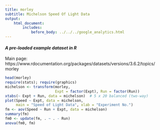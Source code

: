 ```yaml
---
title: morley
subtitle: Michelson Speed Of Light Data
output:
    html_document:
        includes:
            before_body: ../../../google_analytics.html
---
```


#### *A pre-loaded example dataset in R*
Main page: https://www.rdocumentation.org/packages/datasets/versions/3.6.2/topics/morley

```r
head(morley)
require(stats); require(graphics)
michelson <- transform(morley,
                       Expt = factor(Expt), Run = factor(Run))
xtabs(~ Expt + Run, data = michelson)  # 5 x 20 balanced (two-way)
plot(Speed ~ Expt, data = michelson,
     main = "Speed of Light Data", xlab = "Experiment No.")
fm <- aov(Speed ~ Run + Expt, data = michelson)
summary(fm)
fm0 <- update(fm, . ~ . - Run)
anova(fm0, fm)
```
